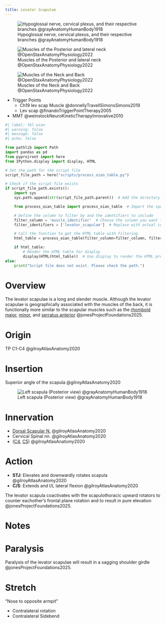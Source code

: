 ```yaml
---
title: Levator Scapulae
---
```



![Hypoglossal nerve, cervical plexus, and their respective branches @grayAnatomyHumanBody1918](/The Archive/Images/Gray anatomy 1918 images/Neurology/image794 Hypoglossal nerve cervical plexus and their branches.gif){#fig-gray1918-image794}

![Muscles of the Posterior and lateral neck @OpenStaxAnatomyPhysiology2022](/The Archive/Images/OpenStax Anatomy and Physiology 2e/fig11.14 Posterior and Lateral Views of the Neck.jpeg){#fig-openstax-fig11.14}


![Muscles of the Neck and Back @OpenStaxAnatomyPhysiology2022](/The Archive/Images/OpenStax Anatomy and Physiology 2e/fig11.15 Muscles of the Neck and Back.jpeg){#fig-openstax-fig11.15}


::: {.callout title="Reading list"}

- Trigger Points
    - Ch19 lev scap Muscle @donnellyTravellSimonsSimons2019
    - Lev scap @finandoTriggerPointTherapy2005
- MMT @weinstockNeuroKineticTherapyInnovative2010


:::


```python
#| label: tbl-oian
#| warning: false
#| message: false
#| echo: false

from pathlib import Path
import pandas as pd
from pyprojroot import here
from IPython.display import display, HTML

# Set the path for the script file
script_file_path = here("scripts/process_oian_table.py")

# Check if the script file exists
if script_file_path.exists():
    import sys
    sys.path.append(str(script_file_path.parent))  # Add the directory of the script to the system path

    from process_oian_table import process_oian_table  # Import the specific function

    # Define the column to filter by and the identifiers to include
    filter_column = 'muscle_identifier'  # Choose the column you want to filter by
    filter_identifiers = ['levator_scapulae']  # Replace with actual identifiers you want to include

    # Call the function to get the HTML table with filtering
    html_table = process_oian_table(filter_column=filter_column, filter_identifiers=filter_identifiers)

    if html_table:
        # Render the HTML table for display
        display(HTML(html_table))  # Use display to render the HTML properly
else:
    print("Script file does not exist. Please check the path.")

```

# Overview

The levator scapulae is a long and slender muscle.
Although the levator scapulae is geographically associated with the muscles of the back, it is functionally more similar to the scapular muscles such as the [rhomboid major]({{< var ref-rhomboid-major.path >}}), [minor]({{< var ref-rhomboid-minor.path >}}), and [serratus anterior]({{< var ref-serratus-anterior.path >}}) @jonesProjectFoundations2025.

# Origin {#origin}

TP C1-C4 @gilroyAtlasAnatomy2020

# Insertion {#insertion}

Superior angle of the scapula @gilroyAtlasAnatomy2020

![Left scapula (Posterior view) @grayAnatomyHumanBody1918](/The Archive/Images/Gray anatomy 1918 images/Osteology/image203 gray1918 Left scapula. Dorsal surface.gif){#fig-gray1918-image203}

# Innervation {#innervation}

- [Dorsal Scapular N.]({{< var ref-dorsal-scapular-nerve.path >}}) @gilroyAtlasAnatomy2020
- Cervical Spinal nn. @gilroyAtlasAnatomy2020
- ([C4]({{< var ref-nerve-root.c4 >}}), [C5]({{< var ref-nerve-root.c5 >}})) @gilroyAtlasAnatomy2020


# Action {#action}

- **STJ**: Elevates and downwardly rotates scapula @gilroyAtlasAnatomy2020
- **C/S**: Extends and I/L lateral flexion @gilroyAtlasAnatomy2020

The levator scapula coactivates with the scapulothoracic upward rotators to counter eachother's frontal plane rotation and to result in pure elevation @jonesProjectFoundations2025.


# Notes



# Paralysis {#paralysis}

Paralysis of the levator scapulae will result in a sagging shoulder girdle @jonesProjectFoundations2025.


# Stretch

"Nose to opposite armpit"

- Contralateral rotation
- Contralateral Sidebend